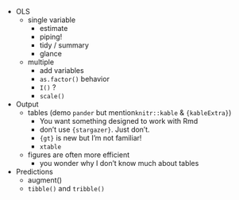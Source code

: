 
- OLS
    - single variable
        - estimate
        - piping!
        - tidy / summary
        - glance
    - multiple 
        - add variables
        - `as.factor()` behavior
        - `I()` ?
        - `scale()`
- Output
    - tables (demo `pander` but mention`knitr::kable` & `{kableExtra}`)
        - You want something designed to work with Rmd
        - don't use `{stargazer}`. Just don't.
        - `{gt}` is new but I'm not familiar! 
        - `xtable`
    - figures are often more efficient
        - you wonder why I don't know much about tables
- Predictions
    - augment()
    - `tibble()` and `tribble()`
